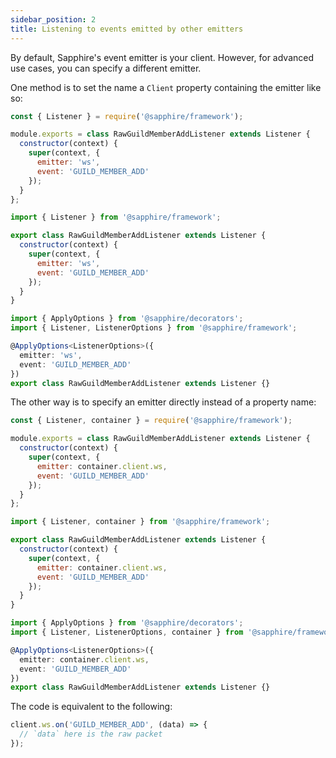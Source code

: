 ```yaml
---
sidebar_position: 2
title: Listening to events emitted by other emitters
---
```



By default, Sapphire's event emitter is your client. However, for advanced use cases, you can specify a different
emitter.

One method is to set the name a `Client` property containing the emitter like so:

<Tabs groupId="language-choice">
<TabItem value="javascript" label="JavaScript" default>

```javascript {6-7}
const { Listener } = require('@sapphire/framework');

module.exports = class RawGuildMemberAddListener extends Listener {
  constructor(context) {
    super(context, {
      emitter: 'ws',
      event: 'GUILD_MEMBER_ADD'
    });
  }
};
```

</TabItem>
<TabItem value="ESM" label="ESM">

```javascript {6-7}
import { Listener } from '@sapphire/framework';

export class RawGuildMemberAddListener extends Listener {
  constructor(context) {
    super(context, {
      emitter: 'ws',
      event: 'GUILD_MEMBER_ADD'
    });
  }
}
```

</TabItem>
<TabItem value="typescript" label="TypeScript">

```typescript {5-6}
import { ApplyOptions } from '@sapphire/decorators';
import { Listener, ListenerOptions } from '@sapphire/framework';

@ApplyOptions<ListenerOptions>({
  emitter: 'ws',
  event: 'GUILD_MEMBER_ADD'
})
export class RawGuildMemberAddListener extends Listener {}
```

</TabItem>
</Tabs>

The other way is to specify an emitter directly instead of a property name:

<Tabs groupId="language-choice">
<TabItem value="javascript" label="JavaScript" default>

```javascript {6-7}
const { Listener, container } = require('@sapphire/framework');

module.exports = class RawGuildMemberAddListener extends Listener {
  constructor(context) {
    super(context, {
      emitter: container.client.ws,
      event: 'GUILD_MEMBER_ADD'
    });
  }
};
```

</TabItem>
<TabItem value="ESM" label="ESM">

```javascript {6-7}
import { Listener, container } from '@sapphire/framework';

export class RawGuildMemberAddListener extends Listener {
  constructor(context) {
    super(context, {
      emitter: container.client.ws,
      event: 'GUILD_MEMBER_ADD'
    });
  }
}
```

</TabItem>
<TabItem value="typescript" label="TypeScript">

```typescript {5-6}
import { ApplyOptions } from '@sapphire/decorators';
import { Listener, ListenerOptions, container } from '@sapphire/framework';

@ApplyOptions<ListenerOptions>({
  emitter: container.client.ws,
  event: 'GUILD_MEMBER_ADD'
})
export class RawGuildMemberAddListener extends Listener {}
```

</TabItem>
</Tabs>

The code is equivalent to the following:

```js
client.ws.on('GUILD_MEMBER_ADD', (data) => {
  // `data` here is the raw packet
});
```
